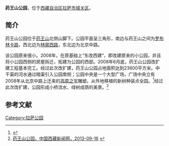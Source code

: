 '''药王山公园'''，位于[[西藏自治区|西藏自治区]][[拉萨市|拉萨市]][[城关区_(拉萨市)|城关区]]。

==简介==
药王山公园位于[[药王山_(拉萨)|药王山]]北侧山脚下。公园平面呈三角形，南边与药王山之间为[[罗布林卡路|罗布林卡路]]，西北边为[[林廓西路|林廓西路]]，东北边为北京中路。

该公园原来很小。2008年，在原基础上“东改西建”，即改建原来的小公园，并且将小公园西侧的房屋拆迁，拓建为公园的西部。2008年6月底，药王山公园改扩建工程基本完工。经过此次改扩建，药王山公园占地面积达到23600平方米。中干渠的河水通过暗渠引入公园南侧；公园中央是一个大型广场，广场中央立有2008年从北京中路上迁来的[[高原之宝|高原之宝]]雕塑。从外地移植的新树种装点全园。<ref>{{Cite web |url=http://news.qq.com/a/20080509/002963.htm |title=药王山公园6月底完工，腾讯网，2008-05-09 |accessdate=2014-05-19 |archive-date=2014-05-19 |archive-url=https://web.archive.org/web/20140519092858/http://news.qq.com/a/20080509/002963.htm |dead-url=no }}</ref>经过此次改扩建，公园形成小桥流水、绿树成荫的美景。<ref>[http://www.chinatibetnews.com/travel/2013/0916/1301642.shtml 药王山公园，中国西藏新闻网，2013-09-16] {{webarchive|url=https://web.archive.org/web/20140519093313/http://www.chinatibetnews.com/travel/2013/0916/1301642.shtml |date=2014-05-19 }}</ref>

==参考文献==
{{reflist}}

{{拉萨地标}}
[[Category:拉萨公园|Category:拉萨公园]]